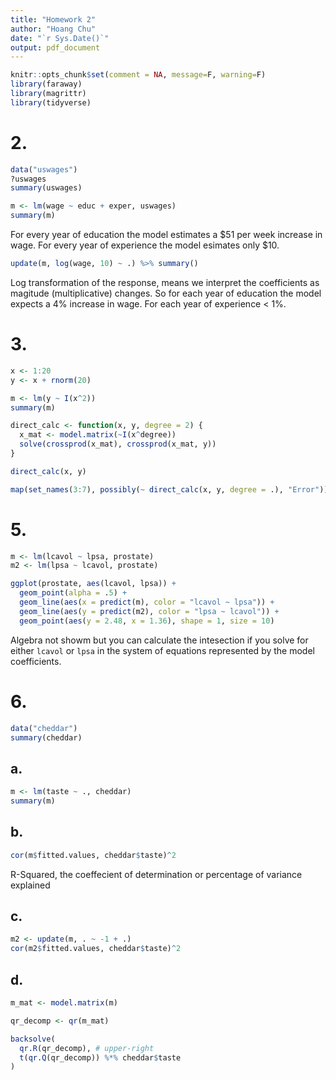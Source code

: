 ```yaml
---
title: "Homework 2"
author: "Hoang Chu"
date: "`r Sys.Date()`"
output: pdf_document
---
```


```r
knitr::opts_chunk$set(comment = NA, message=F, warning=F)
library(faraway)
library(magrittr)
library(tidyverse)
```

# 2.
```r
data("uswages")
?uswages
summary(uswages)

m <- lm(wage ~ educ + exper, uswages)
summary(m)
```

For every year of education the model estimates a \$51 per week increase in wage. For every year of experience the model esimates only \$10.

```r
update(m, log(wage, 10) ~ .) %>% summary()
```

Log transformation of the response, means we interpret the coefficients as magitude (multiplicative) changes. So for each year of education the model expects a 4% increase in wage. For each year of experience < 1%.

# 3.

```r
x <- 1:20
y <- x + rnorm(20)

m <- lm(y ~ I(x^2))
summary(m)

direct_calc <- function(x, y, degree = 2) {
  x_mat <- model.matrix(~I(x^degree))
  solve(crossprod(x_mat), crossprod(x_mat, y))
}

direct_calc(x, y)

map(set_names(3:7), possibly(~ direct_calc(x, y, degree = .), "Error"))
```

# 5.

```r
m <- lm(lcavol ~ lpsa, prostate)
m2 <- lm(lpsa ~ lcavol, prostate)

ggplot(prostate, aes(lcavol, lpsa)) +
  geom_point(alpha = .5) +
  geom_line(aes(x = predict(m), color = "lcavol ~ lpsa")) +
  geom_line(aes(y = predict(m2), color = "lpsa ~ lcavol")) +
  geom_point(aes(y = 2.48, x = 1.36), shape = 1, size = 10)
```

Algebra not showm but you can calculate the intesection if you solve for either `lcavol` or `lpsa` in the system of equations represented by the model coefficients.

# 6.

```r
data("cheddar")
summary(cheddar)
```

## a.

```r
m <- lm(taste ~ ., cheddar)
summary(m)
```

## b.

```r
cor(m$fitted.values, cheddar$taste)^2
```

R-Squared, the coeffecient of determination or percentage of variance explained

## c. 

```r
m2 <- update(m, . ~ -1 + .)
cor(m2$fitted.values, cheddar$taste)^2
```

## d.

```r
m_mat <- model.matrix(m)

qr_decomp <- qr(m_mat)

backsolve(
  qr.R(qr_decomp), # upper-right
  t(qr.Q(qr_decomp)) %*% cheddar$taste
)
```